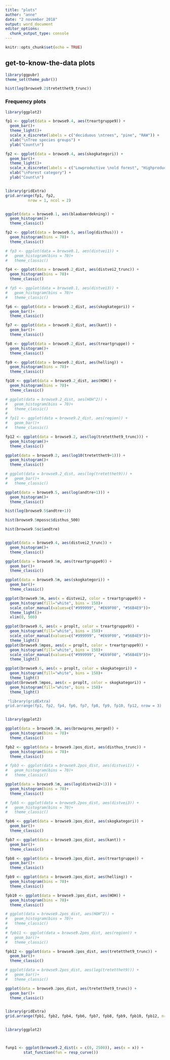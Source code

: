 ```yaml
---
title: "plots"
author: "anne"
date: "2 november 2018"
output: word_document
editor_options: 
  chunk_output_type: console
---
```


```r
knitr::opts_chunk$set(echo = TRUE)
```



## get-to-know-the-data plots


```r
library(ggpubr)
theme_set(theme_pubr())
```


```r
hist(log(browse9.2$tretetthet9_trunc))
```


### Frequency plots

```r
library(ggplot2)

fp1 <- ggplot(data = browse9.4, aes(treartgruppe9)) +
  geom_bar()+
  theme_light()+
  scale_x_discrete(labels = c("deciduous \ntrees", "pine", "RAW")) +
  xlab("\nTree species groups") + 
  ylab("Count\n")

fp2 <- ggplot(data = browse9.4, aes(skogkategori)) +
  geom_bar()+
  theme_light()+
  scale_x_discrete(labels = c("Lowproductive \nold forest", "Highproductive \nold forest", "Highproductive \nyoung forest", "Lowproductive \nyoung forest", "Unproductive \nforest")) +
  xlab("\nForest category") + 
  ylab("Count\n")


library(gridExtra)
grid.arrange(fp1, fp2,
          nrow = 1, ncol = 2)


ggplot(data = browse0.1, aes(blaabaerdekning)) +
  geom_histogram()+
  theme_classic()

fp2 <- ggplot(data = browse9.5, aes(log(disthus))) +
  geom_histogram(bins = 70)+
  theme_classic()

# fp3 <- ggplot(data = browse0.1, aes(distvei1)) +
#   geom_histogram(bins = 70)+
#   theme_classic()

fp4 <- ggplot(data = browse9.2_dist, aes(distvei2_trunc)) +
  geom_histogram(bins = 70)+
  theme_classic()

# fp5 <- ggplot(data = browse0.1, aes(distvei3)) +
#   geom_histogram(bins = 70)+
#   theme_classic()

fp6 <- ggplot(data = browse9.2_dist, aes(skogkategori)) +
  geom_bar()+
  theme_classic()

fp7 <- ggplot(data = browse9.2_dist, aes(kant)) +
  geom_bar()+
  theme_classic()

fp8 <- ggplot(data = browse9.2_dist, aes(treartgruppe)) +
  geom_histogram()+
  theme_classic()

fp9 <- ggplot(data = browse9.2_dist, aes(helling)) +
  geom_histogram(bins = 70)+
  theme_classic()

fp10 <- ggplot(data = browse9.2_dist, aes(HOH)) +
  geom_histogram(bins = 70)+
  theme_classic()

# ggplot(data = browse9.2_dist, aes(HOH^2)) +
#   geom_histogram(bins = 70)+
#   theme_classic()
# 
# fp11 <- ggplot(data = browse9.2_dist, aes(region)) +
#   geom_bar()+
#   theme_classic()

fp12 <- ggplot(data = browse9.2, aes(log(tretetthet9_trunc))) +
  geom_histogram()+
  theme_classic()

ggplot(data = browse9.2, aes(log10(tretetthet9+1))) +
  geom_histogram()+
  theme_classic()

# ggplot(data = browse9.2_dist, aes(log(tretetthet9))) +
#   geom_bar()+
#   theme_classic()

ggplot(data = browse9.5, aes(log(andtre+1))) +
  geom_histogram()+
  theme_classic()

hist(log(browse9.5$andtre+1))

hist(browse9.5mpossc$disthus_500)

hist(browse9.5sc$andtre)


ggplot(data = browse9.4, aes(distvei2_trunc)) +
  geom_histogram()+
  theme_classic()

ggplot(data = browse9.5m, aes(treartgruppe9)) +
  geom_bar()+
  theme_classic()

ggplot(data = browse9.5m, aes(skogkategori)) +
  geom_bar()+
  theme_classic()

ggplot(browse9.5m, aes(x = distvei2, color = treartgruppe9)) +
  geom_histogram(fill="white", bins = 150)+ 
  scale_color_manual(values=c("#999999", "#E69F00", "#56B4E9"))+
  theme_light()+
  xlim(0, 500)

ggplot(browse9.6, aes(x = proplt, color = treartgruppe9)) +
  geom_histogram(fill="white", bins = 150)+ 
  scale_color_manual(values=c("#999999", "#E69F00", "#56B4E9"))+
  theme_light()
ggplot(browse9.5mpos, aes(x = proplt, color = treartgruppe9)) +
  geom_histogram(fill="white", bins = 150)+ 
  scale_color_manual(values=c("#999999", "#E69F00", "#56B4E9"))+
  theme_light()

ggplot(browse9.6, aes(x = proplt, color = skogkategori)) +
  geom_histogram(fill="white", bins = 150)+
  theme_light()
ggplot(browse9.5mpos, aes(x = proplt, color = skogkategori)) +
  geom_histogram(fill="white", bins = 150)+
  theme_light()

 "library(gridExtra)
grid.arrange(fp1, fp2, fp4, fp6, fp7, fp8, fp9, fp10, fp12, nrow = 3)



```

```r
library(ggplot2)

ggplot(data = browse9.5m, aes(browspres_merged)) +
  geom_histogram(bins = 70)+
  theme_classic()

fpb2 <- ggplot(data = browse9.2pos_dist, aes(disthus_trunc)) +
  geom_histogram(bins = 70)+
  theme_classic()

# fpb3 <- ggplot(data = browse9.2pos_dist, aes(distvei1)) +
#   geom_histogram(bins = 70)+
#   theme_classic()

ggplot(data = browse9.5m, aes(log(distvei2+1))) +
  geom_histogram(bins = 70)+
  theme_classic()

# fpb5 <- ggplot(data = browse9.2pos_dist, aes(distvei3)) +
#   geom_histogram(bins = 70)+
#   theme_classic()

fpb6 <- ggplot(data = browse9.2pos_dist, aes(skogkategori)) +
  geom_bar()+
  theme_classic()

fpb7 <- ggplot(data = browse9.2pos_dist, aes(kant)) +
  geom_bar()+
  theme_classic()

fpb8 <- ggplot(data = browse9.2pos_dist, aes(treartgruppe)) +
  geom_bar()+
  theme_classic()

fpb9 <- ggplot(data = browse9.2pos_dist, aes(helling)) +
  geom_histogram(bins = 70)+
  theme_classic()

fpb10 <- ggplot(data = browse9.2pos_dist, aes(HOH)) +
  geom_histogram(bins = 70)+
  theme_classic()

# ggplot(data = browse9.2pos_dist, aes(HOH^2)) +
#   geom_histogram(bins = 70)+
#   theme_classic()
# 
# fpb11 <- ggplot(data = browse9.2pos_dist, aes(region)) +
#   geom_bar()+
#   theme_classic()

fpb12 <- ggplot(data = browse9.2pos_dist, aes(tretetthet9_trunc)) +
  geom_bar()+
  theme_classic()

# ggplot(data = browse9.2pos_dist, aes(log(tretetthet9))) +
#   geom_bar()+
#   theme_classic()

ggplot(data = browse9.2pos_dist, aes(tretetthet9_trunc)) +
  geom_bar()+
  theme_classic()


library(gridExtra)
grid.arrange(fpb1, fpb2, fpb4, fpb6, fpb7, fpb8, fpb9, fpb10, fpb12, nrow = 3)



```



```r
library(ggplot2)



funp1 <- ggplot(browse9.2_dist(x = c(0, 2500)), aes(x = x)) +
        stat_function(fun = resp_curve())
```
















